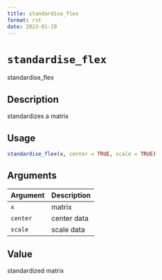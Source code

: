 ```yaml
--- 
title: standardise_flex 
format: rst 
date: 2023-01-19 
--- 
```

# `standardise_flex`

standardise_flex


## Description

standardizes a matrix


## Usage

```r
standardise_flex(x, center = TRUE, scale = TRUE)
```


## Arguments

Argument      |Description
------------- |----------------
`x`     |     matrix
`center`     |     center data
`scale`     |     scale data


## Value

standardized matrix


